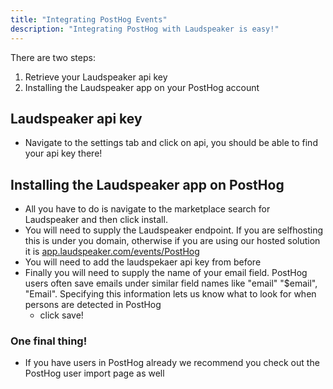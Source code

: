 ```yaml
---
title: "Integrating PostHog Events"
description: "Integrating PostHog with Laudspeaker is easy!"
---
```


There are two steps:

1. Retrieve your Laudspeaker api key
2. Installing the Laudspeaker app on your PostHog account

## Laudspeaker api key[](#laudspeaker-api-key "Direct link to heading")

- Navigate to the settings tab and click on api, you should be able to find your
  api key there!

## Installing the Laudspeaker app on PostHog[](#installing-the-laudspeaker-app-on-posthog "Direct link to heading")

- All you have to do is navigate to the marketplace search for Laudspeaker and
  then click install.
- You will need to supply the Laudspeaker endpoint. If you are selfhosting this
  is under you domain, otherwise if you are using our hosted solution it is
  [app.laudspeaker.com/events/PostHog](http://app.Laudspeaker.com/events/PostHog)
- You will need to add the laudspekaer api key from before
- Finally you will need to supply the name of your email field. PostHog users
  often save emails under similar field names like "email" "$email", "Email".
  Specifying this information lets us know what to look for when persons are
  detected in PostHog
  - click save!

### One final thing!

- If you have users in PostHog already we recommend you check out the PostHog
  user import page as well
